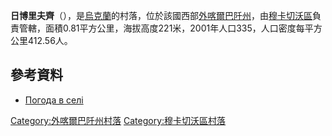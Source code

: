 {{coord|48|30|9|N|22|44|59|E|scale:100000|display=title}}

'''日博里夫齊'''（{{lang-uk|Жборівці}}），是[[烏克蘭|烏克蘭]]的村落，位於該國西部[[外喀爾巴阡州|外喀爾巴阡州]]，由[[穆卡切沃區|穆卡切沃區]]負責管轄，面積0.81平方公里，海拔高度221米，2001年人口335，人口密度每平方公里412.56人。

==參考資料==
*[http://weather.in.ua/ua/zakarpatskaja/7679 Погода в селі ] {{Wayback|url=http://weather.in.ua/ua/zakarpatskaja/7679 |date=20161106041044 }}

{{DEFAULTSORT:Жборівці}}

[[Category:外喀爾巴阡州村落|Category:外喀爾巴阡州村落]]
[[Category:穆卡切沃區村落|Category:穆卡切沃區村落]]


{{Zakarpattia-geo-stub}}